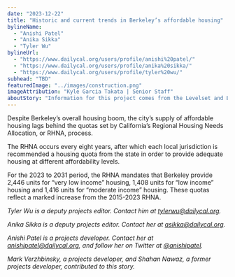 ```yaml
---
date: "2023-12-22"
title: "Historic and current trends in Berkeley’s affordable housing"
bylineName:
  - "Anishi Patel"
  - "Anika Sikka"
  - "Tyler Wu"
bylineUrl:
  - "https://www.dailycal.org/users/profile/anishi%20patel/"
  - "https://www.dailycal.org/users/profile/anika%20sikka/"
  - "https://www.dailycal.org/users/profile/tyler%20wu/"
subhead: "TBD"
featuredImage: "../images/construction.png"
imageAttribution: "Kyle Garcia Takata | Senior Staff"
aboutStory: "Information for this project comes from the Levelset and Berkeley Capital projects."
---
```


Despite Berkeley’s overall housing boom, the city’s supply of affordable housing lags behind the quotas set by California’s Regional Housing Needs Allocation, or RHNA, process.

The RHNA occurs every eight years, after which each local jurisdiction is recommended a housing quota from the state in order to provide adequate housing at different affordability levels.

For the 2023 to 2031 period, the RHNA mandates that Berkeley provide 2,446 units for “very low income” housing, 1,408 units for “low income” housing and 1,416 units for “moderate income” housing. These quotas reflect a marked increase from the 2015-2023 RHNA.

_Tyler Wu is a deputy projects editor. Contact him at [tylerwu@dailycal.org](mailto:tylerwu@dailycal.org)._

_Anika Sikka is a deputy projects editor. Contact her at [asikka@dailycal.org](mailto:asikka@dailycal.org)._

_Anishi Patel is a projects developer. Contact her at [anishipatel@dailycal.org](mailto:anishipatel@dailycal.org), and follow her on Twitter at <a href="https://twitter.com/anishipatel" target="_blank">@anishipatel</a>._

_Mark Verzhbinsky, a projects developer, and Shahan Nawaz, a former projects developer, contributed to this story._
